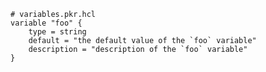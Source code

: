 ```hcl
# variables.pkr.hcl
variable "foo" {
    type = string
    default = "the default value of the `foo` variable"
    description = "description of the `foo` variable"
}
```